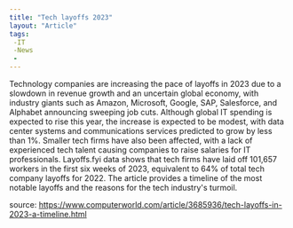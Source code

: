 ```yaml
---
title: "Tech layoffs 2023"
layout: "Article"
tags:
 -IT
 -News
 -
---
```


Technology companies are increasing the pace of layoffs in 2023 due to a slowdown in
revenue growth and an uncertain global economy, with industry giants such as Amazon,
Microsoft, Google, SAP, Salesforce, and Alphabet announcing sweeping job cuts.
Although global IT spending is expected to rise this year, the increase is expected to be modest,
with data center systems and communications services predicted to grow by less than 1%.
Smaller tech firms have also been affected, with a lack of experienced tech talent causing
companies to raise salaries for IT professionals. Layoffs.fyi data shows that tech firms have
laid off 101,657 workers in the first six weeks of 2023, equivalent to 64% of total tech company
layoffs for 2022. The article provides a timeline of the most notable layoffs and the reasons
for the tech industry's turmoil.

source: https://www.computerworld.com/article/3685936/tech-layoffs-in-2023-a-timeline.html
